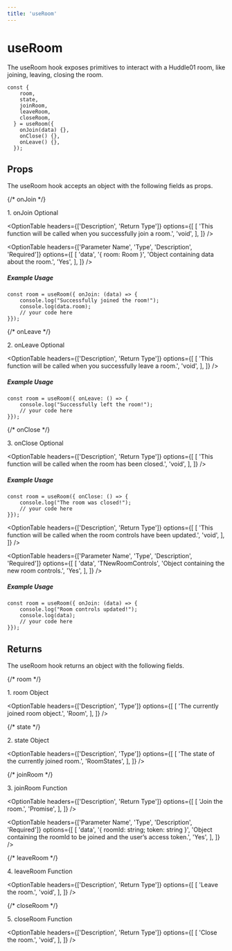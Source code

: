 ```yaml
---
title: 'useRoom'
---
```



# useRoom

The useRoom hook exposes primitives to interact with a Huddle01 room, like joining, leaving, closing the room.

```tsx
const {
    room,
    state,
    joinRoom,
    leaveRoom,
    closeRoom,
  } = useRoom({
    onJoin(data) {},
    onClose() {},
    onLeave() {},
  });
```


## Props
The useRoom hook accepts an object with the following fields as props.

{/* onJoin */}
<div className="flex mt-5">
    <span className="font-mono font-semibold">1. onJoin</span>
    <span className="ml-2">
        <Pill>Optional</Pill>
    </span>
</div>

<OptionTable
  headers={['Description', 'Return Type']}
  options={[
    [
      'This function will be called when you successfully join a room.',
      'void',
    ],
  ]}
/>

<OptionTable
  headers={['Parameter Name', 'Type', 'Description', 'Required']}
  options={[
    [
      'data',
      '{ room: Room }',
      'Object containing data about the room.',
      'Yes',
    ],
  ]}
/>

##### Example Usage

```tsx
const room = useRoom({ onJoin: (data) => {
	console.log("Successfully joined the room!");
	console.log(data.room);
    // your code here
}});
```

{/* onLeave */}
<div className="flex mt-5">
    <span className="font-mono font-semibold">2. onLeave</span>
    <span className="ml-2">
        <Pill>Optional</Pill>
    </span>
</div>

<OptionTable
  headers={['Description', 'Return Type']}
  options={[
    [
      'This function will be called when you successfully leave a room.',
      'void',
    ],
  ]}
/>

##### Example Usage

```tsx
const room = useRoom({ onLeave: () => {
	console.log("Successfully left the room!");
    // your code here
}});
```

{/* onClose */}
<div className="flex mt-5">
    <span className="font-mono font-semibold">3. onClose</span>
    <span className="ml-2">
        <Pill>Optional</Pill>
    </span>
</div>

<OptionTable
  headers={['Description', 'Return Type']}
  options={[
    [
      'This function will be called when the room has been closed.',
      'void',
    ],
  ]}
/>

##### Example Usage

```tsx
const room = useRoom({ onClose: () => {
	console.log("The room was closed!");
    // your code here
}});
```

<OptionTable
  headers={['Description', 'Return Type']}
  options={[
    [
      'This function will be called when the room controls have been updated.',
      'void',
    ],
  ]}
/>

<OptionTable
  headers={['Parameter Name', 'Type', 'Description', 'Required']}
  options={[
    [
      'data',
      'TNewRoomControls',
      'Object containing the new room controls.',
      'Yes',
    ],
  ]}
/>

##### Example Usage

```tsx
const room = useRoom({ onJoin: (data) => {
	console.log("Room controls updated!");
	console.log(data);
    // your code here
}});
```

## Returns
The useRoom hook returns an object with the following fields.

{/* room */}
<div className="flex mt-5">
    <span className="font-mono font-semibold">1. room</span>
    <span className="ml-2">
        <Pill>Object</Pill>
    </span>
</div>

<OptionTable
  headers={['Description', 'Type']}
  options={[
    [
      'The currently joined room object.',
      'Room',
    ],
  ]}
/>

{/* state */}
<div className="flex mt-5">
    <span className="font-mono font-semibold">2. state</span>
    <span className="ml-2">
        <Pill>Object</Pill>
    </span>
</div>

<OptionTable
  headers={['Description', 'Type']}
  options={[
    [
      'The state of the currently joined room.',
      'RoomStates',
    ],
  ]}
/>

{/* joinRoom */}
<div className="flex mt-5">
    <span className="font-mono font-semibold">3. joinRoom</span>
    <span className="ml-2">
        <Pill>Function</Pill>
    </span>
</div>

<OptionTable
  headers={['Description', 'Return Type']}
  options={[
    [
      'Join the room.',
      'Promise<Room>',
    ],
  ]}
/>

<OptionTable
  headers={['Parameter Name', 'Type', 'Description', 'Required']}
  options={[
    [
      'data',
      '{ roomId: string; token: string }',
      'Object containing the roomId to be joined and the user’s access token.',
      'Yes',
    ],
  ]}
/>

{/* leaveRoom */}
<div className="flex mt-5">
    <span className="font-mono font-semibold">4. leaveRoom</span>
    <span className="ml-2">
        <Pill>Function</Pill>
    </span>
</div>

<OptionTable
  headers={['Description', 'Return Type']}
  options={[
    [
      'Leave the room.',
      'void',
    ],
  ]}
/>

{/* closeRoom */}
<div className="flex mt-5">
    <span className="font-mono font-semibold">5. closeRoom</span>
    <span className="ml-2">
        <Pill>Function</Pill>
    </span>
</div>

<OptionTable
  headers={['Description', 'Return Type']}
  options={[
    [
      'Close the room.',
      'void',
    ],
  ]}
/>


